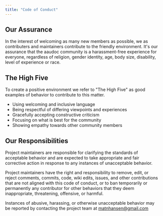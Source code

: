 ```yaml
---
title: "Code of Conduct"
---
```


## Our Assurance

In the interest of welcoming as many new members as possible, we as contributers
and maintainers contribute to the friendly environment. It's our assurance that
the aaudoc community is a harassment-free experience for everyone, regardless of religion,
gender identity, age, body size, disability, level of experience or race.

## The High Five

To create a positive environment we refer to "The High Five" as good examples of behavior
to contribute to this matter.

- Using welcoming and inclusive language
- Being respectful of differing viewpoints and experiences
- Gracefully accepting constructive criticism
- Focusing on what is best for the community
- Showing empathy towards other community members

## Our Responsibilities

Project maintainers are responsible for clarifying the standards of acceptable behavior
and are expected to take appropriate and fair corrective action in response to any
instances of unacceptable behavior.

Project maintainers have the right and responsibility to remove, edit, or reject comments,
commits, code, wiki edits, issues, and other contributions that are not aligned with this
code of conduct, or to ban temporarily or permanently any contributor for other behaviors
that they deem inappropriate, threatening, offensive, or harmful.

Instances of abusive, harassing, or otherwise unacceptable behavior may be reported by
contacting the project team at [matnhansen@gmail.com](mailto:matnhansen@gmail.com)
